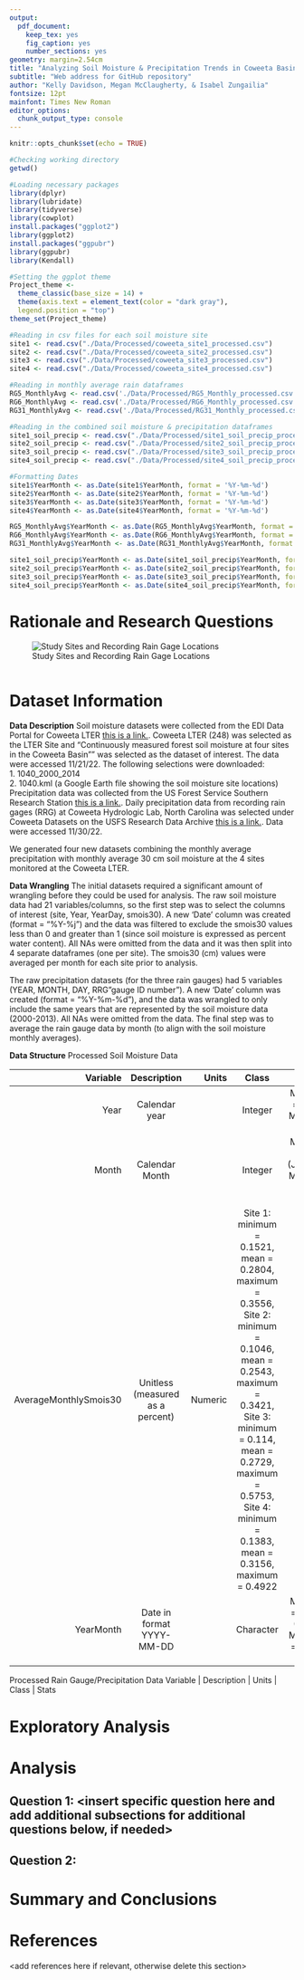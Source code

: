 ```yaml
---
output: 
  pdf_document:
    keep_tex: yes
    fig_caption: yes
    number_sections: yes
geometry: margin=2.54cm
title: "Analyzing Soil Moisture & Precipitation Trends in Coweeta Basin LTER Site"
subtitle: "Web address for GitHub repository"
author: "Kelly Davidson, Megan McClaugherty, & Isabel Zungailia"
fontsize: 12pt
mainfont: Times New Roman
editor_options: 
  chunk_output_type: console
---
```


```r
knitr::opts_chunk$set(echo = TRUE)
```

\newpage
\tableofcontents 
\newpage
\listoftables 
\newpage
\listoffigures 
\newpage

```r
#Checking working directory
getwd()

#Loading necessary packages
library(dplyr)
library(lubridate)
library(tidyverse)
library(cowplot)
install.packages("ggplot2")
library(ggplot2)
install.packages("ggpubr")
library(ggpubr)
library(Kendall)

#Setting the ggplot theme
Project_theme <-
  theme_classic(base_size = 14) +
  theme(axis.text = element_text(color = "dark gray"), 
  legend.position = "top")
theme_set(Project_theme)

#Reading in csv files for each soil moisture site
site1 <- read.csv("./Data/Processed/coweeta_site1_processed.csv")
site2 <- read.csv("./Data/Processed/coweeta_site2_processed.csv")
site3 <- read.csv("./Data/Processed/coweeta_site3_processed.csv")
site4 <- read.csv("./Data/Processed/coweeta_site4_processed.csv")

#Reading in monthly average rain dataframes
RG5_MonthlyAvg <- read.csv('./Data/Processed/RG5_Monthly_processed.csv')
RG6_MonthlyAvg <- read.csv('./Data/Processed/RG6_Monthly_processed.csv')
RG31_MonthlyAvg <- read.csv('./Data/Processed/RG31_Monthly_processed.csv')

#Reading in the combined soil moisture & precipitation dataframes
site1_soil_precip <- read.csv("./Data/Processed/site1_soil_precip_processed.csv")
site2_soil_precip <- read.csv("./Data/Processed/site2_soil_precip_processed.csv")
site3_soil_precip <- read.csv("./Data/Processed/site3_soil_precip_processed.csv")
site4_soil_precip <- read.csv("./Data/Processed/site4_soil_precip_processed.csv")

#Formatting Dates 
site1$YearMonth <- as.Date(site1$YearMonth, format = '%Y-%m-%d')
site2$YearMonth <- as.Date(site2$YearMonth, format = '%Y-%m-%d')
site3$YearMonth <- as.Date(site3$YearMonth, format = '%Y-%m-%d')
site4$YearMonth <- as.Date(site4$YearMonth, format = '%Y-%m-%d')

RG5_MonthlyAvg$YearMonth <- as.Date(RG5_MonthlyAvg$YearMonth, format = '%Y-%m-%d')
RG6_MonthlyAvg$YearMonth <- as.Date(RG6_MonthlyAvg$YearMonth, format = '%Y-%m-%d')
RG31_MonthlyAvg$YearMonth <- as.Date(RG31_MonthlyAvg$YearMonth, format = '%Y-%m-%d')

site1_soil_precip$YearMonth <- as.Date(site1_soil_precip$YearMonth, format = '%Y-%m-%d')
site2_soil_precip$YearMonth <- as.Date(site2_soil_precip$YearMonth, format = '%Y-%m-%d')
site3_soil_precip$YearMonth <- as.Date(site3_soil_precip$YearMonth, format = '%Y-%m-%d')
site4_soil_precip$YearMonth <- as.Date(site4_soil_precip$YearMonth, format = '%Y-%m-%d')

```

# Rationale and Research Questions

![Study Sites and Recording Rain Gage Locations]("/home/guest/Zungailia_Davidson_McClaugherty/Data/precipandsmois.png")

```r

```


\newpage

# Dataset Information
**Data Description**
Soil moisture datasets were collected from the EDI Data Portal for Coweeta LTER [this is a link.](https://portal.edirepository.org/nis/home.jsp). Coweeta LTER (248) was selected as the LTER Site and "Continuously measured forest soil moisture at four sites in the Coweeta Basin"" was selected as the dataset of interest. The data were accessed 11/21/22.  The following selections were downloaded:   
    1. 1040_2000_2014  
    2. 1040.kml (a Google Earth file showing the soil moisture site locations)  
Precipitation data was collected from the US Forest Service Southern Research Station [this is a link.](https://www.srs.fs.usda.gov/coweeta/tools-and-data/). Daily precipitation data from recording rain gages (RRG) at Coweeta Hydrologic Lab, North Carolina was selected under Coweeta Datasets on the USFS Research Data Archive [this is a link.](https://www.fs.usda.gov/rds/archive/Catalog/RDS-2017-0031). Data were accessed 11/30/22.

We generated four new datasets combining the monthly average precipitation with monthly average 30 cm soil moisture at the 4 sites monitored at the Coweeta LTER. 

**Data Wrangling**
The initial datasets required a significant amount of wrangling before they could be used for analysis. The raw soil moisture data had 21 variables/columns, so the first step was to select the columns of interest (site, Year, YearDay, smois30). A new ‘Date’ column was created (format = "%Y-%j") and the data was filtered to exclude the smois30 values less than 0 and greater than 1 (since soil moisture is expressed as percent water content). All NAs were omitted from the data and it was then split into 4 separate dataframes (one per site). The smois30 (cm) values were averaged per month for each site prior to analysis. 

The raw precipitation datasets (for the three rain gauges) had 5 variables (YEAR, MONTH, DAY, RRG"gauge ID number"). A new ‘Date’ column was created (format = "%Y-%m-%d"), and the data was wrangled to only include the same years that are represented by the soil moisture data (2000-2013). All NAs were omitted from the data. The final step was to average the rain gauge data by month (to align with the soil moisture monthly averages).

**Data Structure**
Processed Soil Moisture Data

|Variable | Description | Units | Class | Stats| 
|--------:|:----------:|------:|:-----:|:-----:|
|Year| Calendar year | | Integer | Minimum = 2000, Maximum = 2013|
|Month| Calendar Month | | Integer | Minimum = 01 (January), Maximum = 07 (July)|
|AverageMonthlySmois30| Unitless (measured as a percent) | Numeric | Site 1: minimum = 0.1521, mean = 0.2804, maximum = 0.3556, Site 2: minimum = 0.1046, mean = 0.2543, maximum = 0.3421, Site 3: minimum = 0.114, mean = 0.2729, maximum = 0.5753, Site 4: minimum = 0.1383, mean = 0.3156, maximum = 0.4922 |
|YearMonth| Date in format YYYY-MM-DD | | Character | Minimum = 2000-01-21, Maximum = 2013-07-19|


Processed Rain Gauge/Precipitation Data
Variable | Description | Units | Class | Stats





\newpage

# Exploratory Analysis 



\newpage

# Analysis



## Question 1: <insert specific question here and add additional subsections for additional questions below, if needed>

## Question 2: 




\newpage

# Summary and Conclusions


\newpage

# References
<add references here if relevant, otherwise delete this section> 
